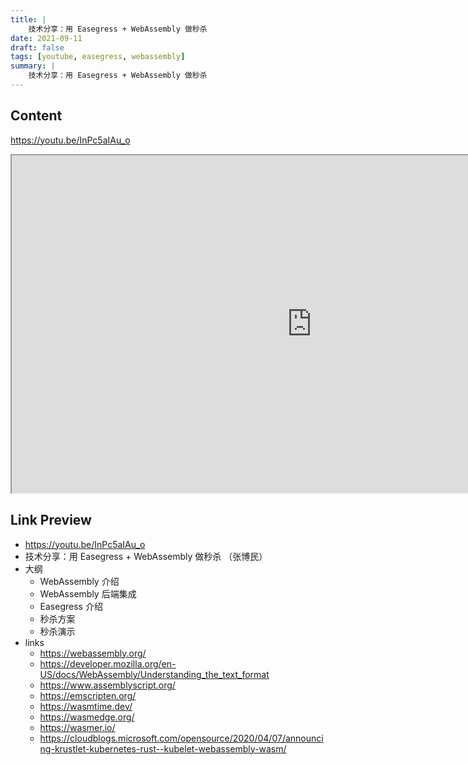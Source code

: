 ```yaml
---
title: |
    技术分享：用 Easegress + WebAssembly 做秒杀
date: 2021-09-11
draft: false
tags: [youtube, easegress, webassembly]
summary: |
    技术分享：用 Easegress + WebAssembly 做秒杀
---
```


## Content

https://youtu.be/InPc5aIAu_o


<iframe
    width="960"
    height="540"
    src="https://www.youtube.com/embed/InPc5aIAu_o"
    title="技术分享：用 Easegress + WebAssembly 做秒杀 （张博民）"
    allow="accelerometer; autoplay; clipboard-write; encrypted-media; gyroscope; picture-in-picture; web-share"
    allowFullscreen
    >
</iframe>

## Link Preview

- https://youtu.be/InPc5aIAu_o
- 技术分享：用 Easegress + WebAssembly 做秒杀 （张博民）
- 大纲
    - WebAssembly 介绍
    - WebAssembly 后端集成
    - Easegress 介绍
    - 秒杀方案
    - 秒杀演示
- links
    - https://webassembly.org/
    - https://developer.mozilla.org/en-US/docs/WebAssembly/Understanding_the_text_format
    - https://www.assemblyscript.org/
    - https://emscripten.org/
    - https://wasmtime.dev/
    - https://wasmedge.org/
    - https://wasmer.io/
    - https://cloudblogs.microsoft.com/opensource/2020/04/07/announcing-krustlet-kubernetes-rust--kubelet-webassembly-wasm/
